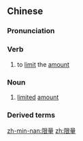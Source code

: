 ==Chinese==
{{zh-forms}}

===Pronunciation===
{{zh-pron
|m=xiànliàng
|c=haan6 loeng6,haan6 loeng4
|mn=xm,tw:hān-liōng/qz:hǎn-liōng/zz:ān-liāng/twvk:hān-liāng
|cat=v,n
}}
{{attention|zh|split pronunciations?}}

===Verb===
{{zh-verb}}

# to [[limit]] the [[amount]]

===Noun===
{{zh-noun}}

# [[limited]] [[amount]]

===Derived terms===
{{zh-der|限量版|不可限量|未可限量}}

[[zh-min-nan:限量]]
[[zh:限量]]